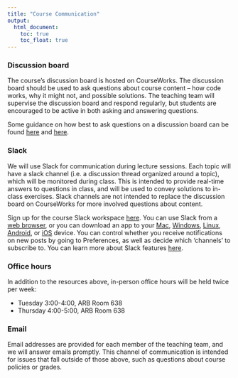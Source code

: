 ```yaml
---
title: "Course Communication"
output:
  html_document: 
    toc: true
    toc_float: true
---
```


### Discussion board

The course's discussion board is hosted on CourseWorks. The discussion board should be used to ask questions about course content -- how code works, why it might not, and possible solutions. The teaching team will supervise the discussion board and respond regularly, but students are encouraged to be active in both asking and answering questions. 

Some guidance on how best to ask questions on a discussion board can be found [here](https://stackoverflow.com/help/how-to-ask) and [here](https://jvns.ca/blog/good-questions/).

### Slack

We will use Slack for communication during lecture sessions. Each topic will have a slack channel (i.e. a discussion thread organized around a topic), which will be monitored during class. This is intended to provide real-time answers to questions in class, and will be used to convey solutions to in-class exercises. Slack channels are not intended to replace the discussion board on CourseWorks for more involved questions about content. 

Sign up for the course Slack workspace [here](https://join.slack.com/t/p8105-fall2017/shared_invite/MjM1MTY0NDEzNTkxLTE1MDQxMjE1MDMtYzhiMDI4ZDM5YQ). You can use Slack from a [web browser](https://p8105-fall2017.slack.com/messages/general), or you can download an app to your [Mac](https://slack.com/downloads/osx), [Windows](https://slack.com/downloads/windows), [Linux](https://slack.com/downloads/linux), [Android](https://slack.com/downloads/android), or [iOS](https://slack.com/downloads/ios) device. You can control whether you receive notifications on new posts by going to Preferences, as well as decide which ‘channels’ to subscribe to. You can learn more about Slack features [here](https://get.slack.help/hc/en-us/articles/218080037-Getting-started-for-new-members).

### Office hours

In addition to the resources above, in-person office hours will be held twice per week:

* Tuesday 3:00-4:00, ARB Room 638
* Thursday 4:00-5:00, ARB Room 638

### Email

Email addresses are provided for each member of the teaching team, and we will answer emails promptly. This channel of communication is intended for issues that fall outside of those above, such as questions about course policies or grades. 


